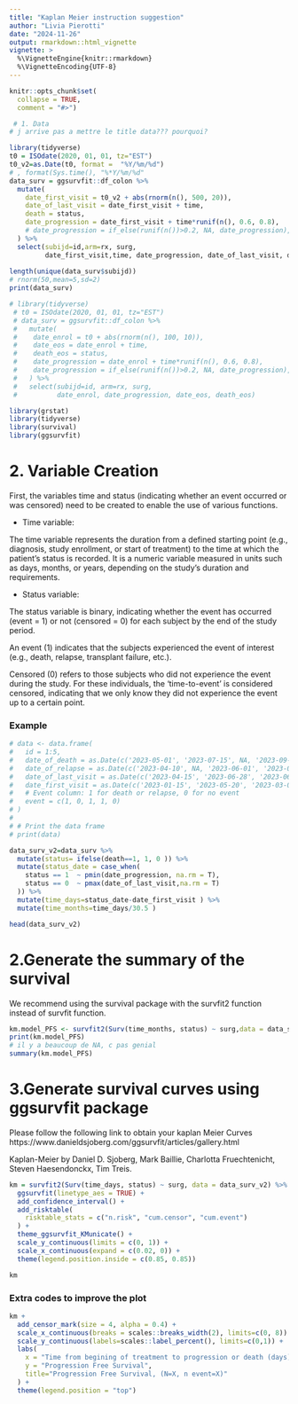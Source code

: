 ```yaml
---
title: "Kaplan Meier instruction suggestion"
author: "Livia Pierotti"
date: "2024-11-26"
output: rmarkdown::html_vignette
vignette: >
  %\VignetteEngine{knitr::rmarkdown}
  %\VignetteEncoding{UTF-8}
---
```


```r
knitr::opts_chunk$set(
  collapse = TRUE,
  comment = "#>")

 # 1. Data
# j arrive pas a mettre le title data??? pourquoi?

library(tidyverse)
t0 = ISOdate(2020, 01, 01, tz="EST")
t0_v2=as.Date(t0, format =  "%Y/%m/%d")
# , format(Sys.time(), "%*Y/%m/%d"
data_surv = ggsurvfit::df_colon %>% 
  mutate(
    date_first_visit = t0_v2 + abs(rnorm(n(), 500, 20)), 
    date_of_last_visit = date_first_visit + time,
    death = status,
    date_progression = date_first_visit + time*runif(n(), 0.6, 0.8),
    # date_progression = if_else(runif(n())>0.2, NA, date_progression), 
  ) %>% 
  select(subijd=id,arm=rx, surg, 
         date_first_visit,time, date_progression, date_of_last_visit, death)
  
length(unique(data_surv$subijd))
# rnorm(50,mean=5,sd=2)
print(data_surv)

# library(tidyverse)
 # t0 = ISOdate(2020, 01, 01, tz="EST")
 # data_surv = ggsurvfit::df_colon %>% 
 #   mutate(
 #    date_enrol = t0 + abs(rnorm(n(), 100, 10)), 
 #    date_eos = date_enrol + time,
 #    death_eos = status,
 #    date_progression = date_enrol + time*runif(n(), 0.6, 0.8),
 #    date_progression = if_else(runif(n())>0.2, NA, date_progression), 
 #   ) %>% 
 #   select(subijd=id, arm=rx, surg, 
 #          date_enrol, date_progression, date_eos, death_eos)

```

```r
library(grstat)
library(tidyverse)
library(survival)
library(ggsurvfit)
```

# 2. Variable Creation

First, the variables time and status (indicating whether an event occurred or was censored) need to be created to enable the use of various functions.


* Time variable:

The time variable represents the duration from a defined starting point (e.g., diagnosis, study enrollment, or start of treatment) to the time at which the patient's status is recorded. It is a numeric variable measured in units such as days, months, or years, depending on the study's duration and requirements.

* Status variable:

The status variable is binary, indicating whether the event has occurred (event = 1) or not (censored = 0) for each subject by the end of the study period.

An event (1) indicates that the subjects experienced the event of interest (e.g., death, relapse, transplant failure, etc.).

Censored (0) refers to those subjects who did not experience the event during the study. For these individuals, the 'time-to-event' is considered censored, indicating that we only know they did not experience the event up to a certain point.

### Example

```r
# data <- data.frame(
#   id = 1:5,
#   date_of_death = as.Date(c('2023-05-01', '2023-07-15', NA, '2023-09-10', '2023-06-20')),
#   date_of_relapse = as.Date(c('2023-04-10', NA, '2023-06-01', '2023-08-01', NA)),
#   date_of_last_visit = as.Date(c('2023-04-15', '2023-06-28', '2023-06-10', '2023-08-01', '2023-06-15')),
#   date_first_visit = as.Date(c('2023-01-15', '2023-05-20', '2023-03-01', '2023-07-05', '2023-02-10')),
#   # Event column: 1 for death or relapse, 0 for no event
#   event = c(1, 0, 1, 1, 0)
# )
# 
# # Print the data frame
# print(data)

data_surv_v2=data_surv %>%
  mutate(status= ifelse(death==1, 1, 0 )) %>%
  mutate(status_date = case_when(
    status == 1  ~ pmin(date_progression, na.rm = T), 
    status == 0  ~ pmax(date_of_last_visit,na.rm = T)
  )) %>% 
  mutate(time_days=status_date-date_first_visit ) %>%  
  mutate(time_months=time_days/30.5 )  

head(data_surv_v2)
```

# 2.Generate the summary of the survival

We recommend using the survival package with the survfit2 function instead of survfit function.


```r
km.model_PFS <- survfit2(Surv(time_months, status) ~ surg,data = data_surv_v2)
print(km.model_PFS)
# il y a beaucoup de NA, c pas genial
summary(km.model_PFS)

```


# 3.Generate survival curves using ggsurvfit package


Please follow the following link to obtain your kaplan Meier Curves
https://www.danieldsjoberg.com/ggsurvfit/articles/gallery.html

Kaplan-Meier by Daniel D. Sjoberg, Mark Baillie, Charlotta Fruechtenicht, Steven Haesendonckx, Tim Treis.


```r

km = survfit2(Surv(time_days, status) ~ surg, data = data_surv_v2) %>%
  ggsurvfit(linetype_aes = TRUE) +
  add_confidence_interval() +
  add_risktable(
    risktable_stats = c("n.risk", "cum.censor", "cum.event")
  ) +
  theme_ggsurvfit_KMunicate() +
  scale_y_continuous(limits = c(0, 1)) +
  scale_x_continuous(expand = c(0.02, 0)) +
  theme(legend.position.inside = c(0.85, 0.85))

km
```



### Extra codes to improve the plot

```r
km +
  add_censor_mark(size = 4, alpha = 0.4) +
  scale_x_continuous(breaks = scales::breaks_width(2), limits=c(0, 8)) +
  scale_y_continuous(labels=scales::label_percent(), limits=c(0,1)) +
  labs(
    x = "Time from begining of treatment to progression or death (days)",
    y = "Progression Free Survival",
    title="Progression Free Survival, (N=X, n event=X)"
  ) +
  theme(legend.position = "top")

```



